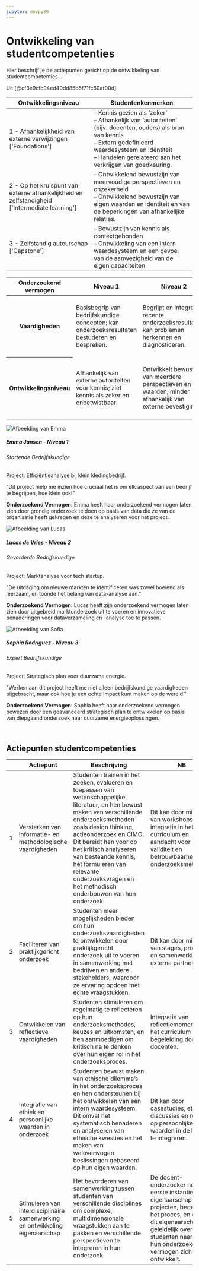 ```yaml
---
jupyter: envpy39
---
```


# Ontwikkeling van studentcompetenties

Hier beschrijf je de actiepunten gericht op de ontwikkeling van studentcompetenties...

Uit [@cf3e9cfc94ed40dd85b5f71fc60af00d]

```{=html}
<table class="table table-striped">
    <thead>
      <tr>
        <th scope="col">Ontwikkelingsniveau</th>
        <th scope="col">Studentenkenmerken</th>
      </tr>
    </thead>
    <tbody>
      <tr>
        <td>1 - Afhankelijkheid van externe verwijzingen <br>['Foundations']</td>
        <td>
          – Kennis gezien als ‘zeker’<br>
          – Afhankelijk van ‘autoriteiten’ (bijv. docenten, ouders) als bron van kennis<br>
          – Extern gedefinieerd waardesysteem en identiteit<br>
          – Handelen gerelateerd aan het verkrijgen van goedkeuring.
        </td>
      </tr>
      <tr>
        <td>2 - Op het kruispunt van externe afhankelijkheid en zelfstandigheid <br>['Intermediate learning']</td>
        <td>
          – Ontwikkelend bewustzijn van meervoudige perspectieven en onzekerheid<br>
          – Ontwikkelend bewustzijn van eigen waarden en identiteit en van de beperkingen van afhankelijke relaties.
        </td>
      </tr>
      <tr>
        <td>3 - Zelfstandig auteurschap <br>['Capstone']</td>
        <td>
          – Bewustzijn van kennis als contextgebonden<br>
          – Ontwikkeling van een intern waardesysteem en een gevoel van de aanwezigheid van de eigen capaciteiten
        </td>
      </tr>
    </tbody>
  </table>
```


```{=html}
<table class="table table-bordered">
    <thead>
      <tr>
        <th scope="col">Onderzoekend vermogen</th>
        <th scope="col">Niveau 1</th>
        <th scope="col">Niveau 2</th>
        <th scope="col">Niveau 3</th>
      </tr>
    </thead>
    <tbody>
      <tr>
        <th scope="row">Vaardigheden</th>
        <td>Basisbegrip van bedrijfskundige concepten; kan onderzoeksresultaten bestuderen en bespreken.</td>
        <td>Begrijpt en integreert recente onderzoeksresultaten; kan problemen herkennen en diagnosticeren.</td>
        <td>Voert zelfstandig onderzoek uit en past kennis toe om complexe problemen op te lossen; kan reflecteren op en evalueren van onderzoeksprocessen.</td>
      </tr>
      <tr>
        <th scope="row">Ontwikkelingsniveau</th>
        <td>Afhankelijk van externe autoriteiten voor kennis; ziet kennis als zeker en onbetwistbaar.</td>
        <td>Ontwikkelt bewustzijn van meerdere perspectieven en waarden; minder afhankelijk van externe bevestiging.</td>
        <td>Zelfstandig in waardensysteem en kennisopvatting; bewust van kennis als contextgebonden en in staat tot authentieke, wederkerige relaties.</td>
      </tr>
    </tbody>
  </table>
```


```{=html}
<div class="row">

        <!-- Niveau 1 Card -->
        <div class="col-md-4">
            <div class="card h-100">
                <img class="card-img-top" src="images/emma.png" alt="Afbeelding van Emma">
                <div class="card-body">
                    <h5 class="card-title">Emma Jansen - Niveau 1</h5>
                    <h6 class="card-subtitle mb-2 text-muted">Startende Bedrijfskundige</h6>
                    <p class="card-text">Project: Efficiëntieanalyse bij klein kledingbedrijf.</p>
                    <p class="font-italic">"Dit project hielp me inzien hoe cruciaal het is om elk aspect van een bedrijf te begrijpen, hoe klein ook!"</p>
                    <p><strong>Onderzoekend Vermogen</strong>: Emma heeft haar onderzoekend vermogen laten zien door grondig onderzoek te doen op basis van data die ze van de organisatie heeft gekregen en deze te analyseren voor het project.</p>
                </div>
            </div>
        </div>

        <!-- Niveau 2 Card -->
        <div class="col-md-4">
            <div class="card h-100">
                <img class="card-img-top" src="images/lucas.png" alt="Afbeelding van Lucas">
                <div class="card-body">
                    <h5 class="card-title">Lucas de Vries - Niveau 2</h5>
                    <h6 class="card-subtitle mb-2 text-muted">Gevorderde Bedrijfskundige</h6>
                    <p class="card-text">Project: Marktanalyse voor tech startup.</p>
                    <p class="font-italic">"De uitdaging om nieuwe markten te identificeren was zowel boeiend als leerzaam, en toonde het belang van data-analyse aan."</p>
                    <p><strong>Onderzoekend Vermogen</strong>: Lucas heeft zijn onderzoekend vermogen laten zien door uitgebreid marktonderzoek uit te voeren en innovatieve benaderingen voor dataverzameling en -analyse toe te passen.</p>
                </div>
            </div>
        </div>

        <!-- Niveau 3 Card -->
        <div class="col-md-4">
            <div class="card h-100">
                <img class="card-img-top" src="images/sophia.png" alt="Afbeelding van Sofia">
                <div class="card-body">
                    <h5 class="card-title">Sophia Rodriguez - Niveau 3</h5>
                    <h6 class="card-subtitle mb-2 text-muted">Expert Bedrijfskundige</h6>
                    <p class="card-text">Project: Strategisch plan voor duurzame energie.</p>
                    <p class="font-italic">"Werken aan dit project heeft me niet alleen bedrijfskundige vaardigheden bijgebracht, maar ook hoe je een echte impact kunt maken op de wereld."</p>
                    <p><strong>Onderzoekend Vermogen</strong>: Sophia heeft haar onderzoekend vermogen bewezen door een geavanceerd strategisch plan te ontwikkelen op basis van diepgaand onderzoek naar duurzame energieoplossingen.</p>
                </div>
            </div>
        </div>
    </div>
    <br>
```
## Actiepunten studentcompetenties

|     | Actiepunt   | Beschrijving                 | NB   |
|-----|-------------|------------------------------|------|
| 1   | Versterken van informatie- en methodologische vaardigheden | Studenten trainen in het zoeken, evalueren en toepassen van wetenschappelijke literatuur, en hen bewust maken van verschillende onderzoeksmethoden zoals design thinking, actieonderzoek en CIMO. Dit bereidt hen voor op het kritisch analyseren van bestaande kennis, het formuleren van relevante onderzoeksvragen en het methodisch onderbouwen van hun onderzoek. | Dit kan door middel van workshops, integratie in het curriculum en aandacht voor validiteit en betrouwbaarheid van onderzoeksmethoden. |
| 2   | Faciliteren van praktijkgericht onderzoek | Studenten meer mogelijkheden bieden om hun onderzoeksvaardigheden te ontwikkelen door praktijkgericht onderzoek uit te voeren in samenwerking met bedrijven en andere stakeholders, waardoor ze ervaring opdoen met echte vraagstukken. | Dit kan door middel van stages, projecten en samenwerking met externe partners. |
| 3   | Ontwikkelen van reflectieve vaardigheden | Studenten stimuleren om regelmatig te reflecteren op hun onderzoeksmethodes, keuzes en uitkomsten, en hen aanmoedigen om kritisch na te denken over hun eigen rol in het onderzoeksproces. | Integratie van reflectiemomenten in het curriculum en begeleiding door docenten. |
| 4   | Integratie van ethiek en persoonlijke waarden in onderzoek | Studenten bewust maken van ethische dilemma's in het onderzoeksproces en hen ondersteunen bij het ontwikkelen van een intern waardesysteem. Dit omvat het systematisch benaderen en analyseren van ethische kwesties en het maken van weloverwogen beslissingen gebaseerd op hun eigen waarden. | Dit kan door casestudies, ethische discussies en reflectie op persoonlijke waarden in de lessen te integreren. |
| 5   | Stimuleren van interdisciplinaire samenwerking en ontwikkeling eigenaarschap | Het bevorderen van samenwerking tussen studenten van verschillende disciplines om complexe, multidimensionale vraagstukken aan te pakken en verschillende perspectieven te integreren in hun onderzoek.| De docent-onderzoeker neemt in eerste instantie het eigenaarschap van projecten, begeleidt het proces, en draagt dit eigenaarschap geleidelijk over aan studenten naarmate hun onderzoekend vermogen zich verder ontwikkelt. |